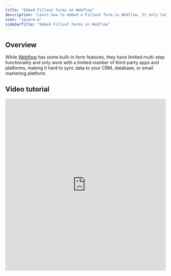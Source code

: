 ```yaml
---
title: "Embed Fillout forms on Webflow"
description: "Learn how to embed a Fillout form in Webflow. It only takes a few minutes to insert your form as a popup, slide-out, or standard element on the page."
icon: "square-w"
sidebarTitle: "Embed Fillout Forms on Webflow"
---
```


## Overview

While [Webflow](https://webflow.com) has some built-in form features, they have limited multi-step functionality and only work with a limited number of third-party apps and platforms, making it hard to sync data to your CRM, database, or email marketing platform.

## Video tutorial

<Frame>
  <iframe class="notion-asset-object-fit" src="https://www.loom.com/embed/615d4eab46b8400aaecfccd057ed3c96" title="iframe video" frameborder="0" allowfullscreen loading="lazy" scrolling="auto" width="100%" height="540" />
</Frame>

## How to embed your form in Webflow

Start by clicking `Publish` in the upper right corner of the Fillout form editor. Next, open the **Share** tab from the top menu.

<Frame style={{ width: '576px' , height: '152px' }}>
  ![](/images/sharing-and-embedding/image-25.png)
</Frame>

Select your preferred embed style and click `Use this embed`. Adjust your embed style settings to fit your use case (more info [here]()) and click `Get the code`.

<Frame style={{ width: '624px' , height: '351px' }}>
  ![](/images/sharing-and-embedding/image-26.png)
</Frame>

Open your Webflow visual editor, click the `+` symbol on the upper left corner (or press `A`) to open the **Add Elements** sidebar.

Select the **Elements** tab, scroll to the **Advanced** section at the bottom of the list, and drag and drop the `Embed` to a spot on the page.

<Frame style={{ width: '480px' , height: '374px' }}>
  ![](/images/sharing-and-embedding/image-27.png)
</Frame>

Paste your **embed code** from Fillout into the code editor and click `Save & Close`.

The Webflow visual editor doesn’t display scripts, so you need to open the **Publish** menu in the upper right corner of the screen and click `Publish to selected domains`. After publishing the changes, click the `external link icon` next to your site URL (an arrow pointing to the upper right corner) to confirm that the embed works as intended.

## Troubleshooting common issues

<Frame>
  ![](/images/sharing-and-embedding/image-28.png)
</Frame>

Sometimes, design settings applied in Fillout cause the embed to show up as too narrow on the page. To fix this manually, select the `Embed` in the visual editor, then open the **Size** menu from the right **Style** sidebar.

Increase the `Min W` value, publish the changes, and keep adjusting until you find a value you like (500px is a good starting point).

<Frame>
  ![](/images/sharing-and-embedding/image-29.png)
</Frame>

Floating buttons (available in the **Popup** and **Slider** embed settings) may float behind certain elements and styles, like image sliders.

One way to fix this is placing the `Embed` element inside of a `Div` block (under **Basic** in the **Add Elements** sidebar) – almost anywhere on the page should work – and selecting `Relative` from the **Position** dropdown in the right **Style** sidebar.

Then, click on every `Slide` element on the page and select `Static` from the **Position** dropdown within the **Style** sidebar.

## Related article

<CardGroup cols={3}>
    <Card title="Share & embed" icon="up-right-from-square" iconType="regular" color="#FFC738" href="/sharing">
    Share your Fillout forms via link, embed, or QR code. Create templates and share forms across accounts.
    </Card>
</CardGroup>
